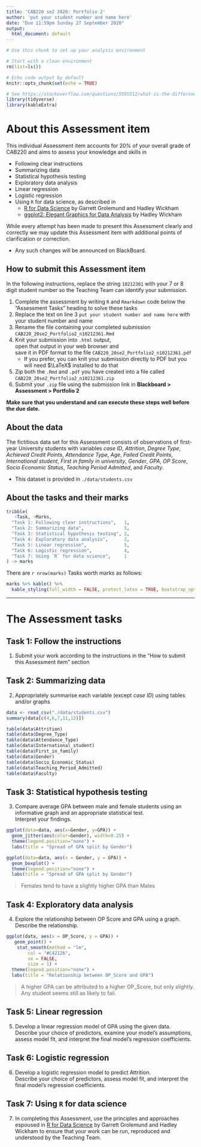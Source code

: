 ```yaml
---
title: 'CAB220 se2 2020: Portfolio 2'
author: 'put your student number and name here'
date: "Due 11:59pm Sunday 27 September 2020"
output:
  html_document: default
---
```


```r

# Use this chunk to set up your analysis environment

# Start with a clean environment
rm(list=ls())

# Echo code output by default
knitr::opts_chunk$set(echo = TRUE)

# See https://stackoverflow.com/questions/5595512/what-is-the-difference-between-require-and-library
library(tidyverse)
library(kableExtra)
```

# About this Assessment item

This individual Assessment item accounts for 20% of your overall grade of CAB220 and aims to assess your knowledge and skills in 

* Following clear instructions
* Summarizing data
* Statistical hypothesis testing
* Exploratory data analysis
* Linear regression
* Logistic regression
* Using `R` for data science, as described in
    * [R for Data Science](https://r4ds.had.co.nz/) by Garrett Grolemund and Hadley Wickham
    * [ggplot2: Elegant Graphics for Data Analysis](https://ggplot2-book.org/) by Hadley Wickham
    
While every attempt has been made to present this Assessment clearly and correctly we may update this Assessment item with additional points of clarification or correction.

* Any such changes will be announced on BlackBoard.

## How to submit this Assessment item

In the following instructions, replace the string `10212361` with your 7 or 8 digit student number so  the Teaching Team can identify your submission. 

1. Complete the assessment by writing `R` and `Rmarkdown` code below the "Assessment Tasks" heading to solve these tasks
2. Replace the text on line 3 `put your student number and name here` with your student number and name
3. Rename the file containing your completed submission `CAB220_20se2_Portfolio2_n10212361.Rmd`
4. Knit your submission into `.html` output,  
open that output in your web browser and  
save it in PDF format to the file `CAB220_20se2_Portfolio2_n10212361.pdf`
    * If you prefer, you can knit your submission directly to PDF but you will need $\LaTeX$ installed to do that
5. Zip both the `.Rmd` and `.pdf` you have created into a file called `CAB220_20se2_Portfolio2_n10212361.zip`
6. Submit your `.zip` file using the submission link in **Blackboard > Assessment > Portfolio 2**

**Make sure that you understand and can execute these steps well before the due date.**  

## About the data

The fictitious data set for this Assessment consists of observations of first-year University students with variables _case ID_, _Attrition_, _Degree Type_, _Achieved Credit Points_, _Attendance Type_, _Age_, _Failed Credit Points_, _International student_, _First in family in university_, _Gender_, _GPA_, _OP Score_, _Socio Economic Status_, _Teaching Period Admitted_,	and _Faculty_.

* This dataset is provided in `./data/students.csv`

## About the tasks and their marks

```r
tribble(
   ~Task, ~Marks,
  "Task 1: Following clear instructions",   1,
  "Task 2: Summarizing data",               5,
  "Task 3: Statistical hypothesis testing", 2,
  "Task 4: Exploratory data analysis",      2, 
  "Task 5: Linear regression",              5, 
  "Task 6: Logistic regression",            4, 
  "Task 7: Using `R` for data science",     1
) -> marks
```

There are `r nrow(marks)` Tasks worth marks as follows:
```r
marks %>% kable() %>%
  kable_styling(full_width = FALSE, protect_latex = TRUE, bootstrap_options = c("striped", "bordered"))
```

-----------------------------------------------------------------------------

# The Assessment tasks

## Task 1: Follow the instructions
  
1. Submit your work according to the instructions in the "How to submit this Assessment item" section

## Task 2: Summarizing data

2. Appropriately summarise each variable (except _case ID_) using tables and/or graphs

```r
data <- read_csv("./data/students.csv")
summary(data[c(4,6,7,11,12)])

table(data$Attrition)
table(data$Degree_Type)
table(data$Attendance_Type)
table(data$International_student)
table(data$First_in_family)
table(data$Gender)
table(data$Socio_Economic_Status)
table(data$Teaching_Period_Admitted)
table(data$Faculty)

```

## Task 3: Statistical hypothesis testing

3. Compare average GPA between male and female students using an informative graph and an appropriate statistical test.  
Interpret your findings.

```r
ggplot(data=data, aes(x=Gender, y=GPA)) + 
  geom_jitter(aes(color=Gender), width=0.25) + 
  theme(legend.position="none") +
  labs(title = "Spread of GPA split by Gender")

ggplot(data=data, aes(x = Gender, y = GPA)) +
  geom_boxplot() + 
  theme(legend.position="none") +
  labs(title = "Spread of GPA split by Gender")
```

> Females tend to have a slightly higher GPA than Males

## Task 4: Exploratory data analysis

4. Explore the relationship between OP Score and GPA using a graph.  
Describe the relationship.

```r

ggplot(data, aes(x = OP_Score, y = GPA)) +
   geom_point() +
    stat_smooth(method = "lm",
        col = "#C42126",
        se = FALSE,
        size = 1) +
  theme(legend.position="none") +
  labs(title = "Relationship between OP_Score and GPA")

```

> A higher GPA can be attributed to a higher OP_Score, but only slightly. Any student seems still as likely to fail.

## Task 5: Linear regression

5.  Develop a linear regression model of GPA using the given data.  
Describe your choice of predictors, examine your model’s assumptions, assess model fit, and interpret the final model’s regression coefficients.

## Task 6: Logistic regression

6. Develop a logistic regression model to predict Attrition.  
Describe your choice of predictors, assess model fit, and interpret the final model’s regression coefficients.

## Task 7: Using `R` for data science

7. In completing this Assessment, use the principles and approaches espoused in [R for Data Science](https://r4ds.had.co.nz/) by Garrett Grolemund and Hadley Wickham to ensure that your work can be run, reproduced and understood by the Teaching Team.

